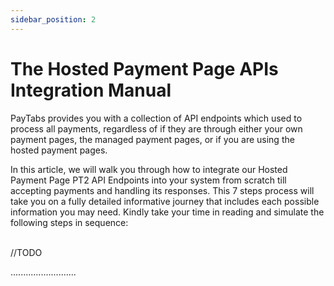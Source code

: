 ```yaml
---
sidebar_position: 2
---
```


# The Hosted Payment Page APIs Integration Manual

PayTabs provides you with a collection of API endpoints which used to process all payments, regardless of if they are through either your own payment pages, the managed payment pages, or if you are using the hosted payment pages.

In this article, we will walk you through how to integrate our Hosted Payment Page PT2 API Endpoints into your system from scratch till accepting payments and handling its responses. This 7 steps process will take you on a fully detailed informative journey that includes each possible information you may need. Kindly take your time in reading and simulate the following steps in sequence:
<br /><br />
<DocCardList />

//TODO

..........................
